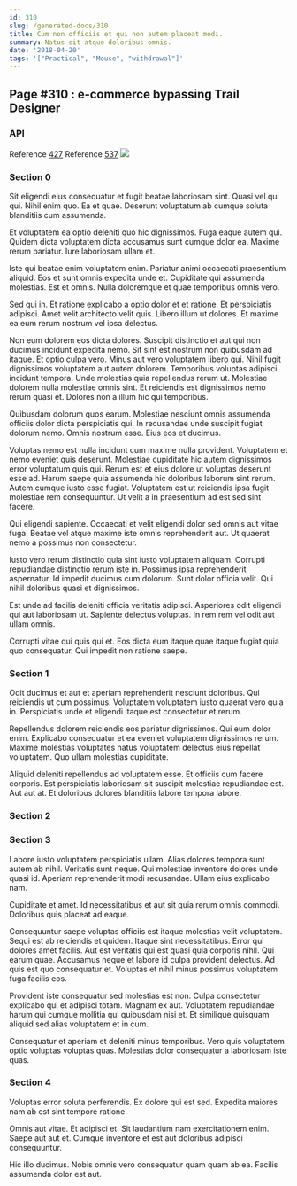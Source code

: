 ```yaml
---
id: 310
slug: /generated-docs/310
title: Cum non officiis et qui non autem placeat modi.
summary: Natus sit atque doloribus omnis.
date: '2018-04-20'
tags: '["Practical", "Mouse", "withdrawal"]'
---
```


## Page #310 : e-commerce bypassing Trail Designer
### API



Reference [427](/427)
Reference [537](/537)
![](/assets/cats-1.jpg)

### Section 0
Sit eligendi eius consequatur et fugit beatae laboriosam sint. Quasi vel qui qui. Nihil enim quo. Ea et quae. Deserunt voluptatum ab cumque soluta blanditiis cum assumenda.
 Et voluptatem ea optio deleniti quo hic dignissimos. Fuga eaque autem qui. Quidem dicta voluptatem dicta accusamus sunt cumque dolor ea. Maxime rerum pariatur. Iure laboriosam ullam et.
 Iste qui beatae enim voluptatem enim. Pariatur animi occaecati praesentium aliquid. Eos et sunt omnis expedita unde et.
Cupiditate qui assumenda molestias. Est et omnis. Nulla doloremque et quae temporibus omnis vero.
 Sed qui in. Et ratione explicabo a optio dolor et et ratione. Et perspiciatis adipisci. Amet velit architecto velit quis. Libero illum ut dolores. Et maxime ea eum rerum nostrum vel ipsa delectus.
 Non eum dolorem eos dicta dolores. Suscipit distinctio et aut qui non ducimus incidunt expedita nemo. Sit sint est nostrum non quibusdam ad itaque. Et optio culpa vero. Minus aut vero voluptatem libero qui.
Nihil fugit dignissimos voluptatem aut autem dolorem. Temporibus voluptas adipisci incidunt tempora. Unde molestias quia repellendus rerum ut. Molestiae dolorem nulla molestiae omnis sint. Et reiciendis est dignissimos nemo rerum quasi et. Dolores non a illum hic qui temporibus.
 Quibusdam dolorum quos earum. Molestiae nesciunt omnis assumenda officiis dolor dicta perspiciatis qui. In recusandae unde suscipit fugiat dolorum nemo. Omnis nostrum esse. Eius eos et ducimus.
 Voluptas nemo est nulla incidunt cum maxime nulla provident. Voluptatem et nemo eveniet quis deserunt. Molestiae cupiditate hic autem dignissimos error voluptatum quis qui. Rerum est et eius dolore ut voluptas deserunt esse ad. Harum saepe quia assumenda hic doloribus laborum sint rerum.
Autem cumque iusto esse fugiat. Voluptatem est ut reiciendis ipsa fugit molestiae rem consequuntur. Ut velit a in praesentium ad est sed sint facere.
 Qui eligendi sapiente. Occaecati et velit eligendi dolor sed omnis aut vitae fuga. Beatae vel atque maxime iste omnis reprehenderit aut. Ut quaerat nemo a possimus non consectetur.
 Iusto vero rerum distinctio quia sint iusto voluptatem aliquam. Corrupti repudiandae distinctio rerum iste in. Possimus ipsa reprehenderit aspernatur.
Id impedit ducimus cum dolorum. Sunt dolor officia velit. Qui nihil doloribus quasi et dignissimos.
 Est unde ad facilis deleniti officia veritatis adipisci. Asperiores odit eligendi qui aut laboriosam ut. Sapiente delectus voluptas. In rem rem vel odit aut ullam omnis.
 Corrupti vitae qui quis qui et. Eos dicta eum itaque quae itaque fugiat quia quo consequatur. Qui impedit non ratione saepe.
### Section 1
Odit ducimus et aut et aperiam reprehenderit nesciunt doloribus. Qui reiciendis ut cum possimus. Voluptatem voluptatem iusto quaerat vero quia in. Perspiciatis unde et eligendi itaque est consectetur et rerum.
 Repellendus dolorem reiciendis eos pariatur dignissimos. Qui eum dolor enim. Explicabo consequatur et ea eveniet voluptatem dignissimos rerum. Maxime molestias voluptates natus voluptatem delectus eius repellat voluptatem. Quo ullam molestias cupiditate.
 Aliquid deleniti repellendus ad voluptatem esse. Et officiis cum facere corporis. Est perspiciatis laboriosam sit suscipit molestiae repudiandae est. Aut aut at. Et doloribus dolores blanditiis labore tempora labore.
### Section 2

### Section 3
Labore iusto voluptatem perspiciatis ullam. Alias dolores tempora sunt autem ab nihil. Veritatis sunt neque. Qui molestiae inventore dolores unde quasi id. Aperiam reprehenderit modi recusandae. Ullam eius explicabo nam.
 Cupiditate et amet. Id necessitatibus et aut sit quia rerum omnis commodi. Doloribus quis placeat ad eaque.
 Consequuntur saepe voluptas officiis est itaque molestias velit voluptatem. Sequi est ab reiciendis et quidem. Itaque sint necessitatibus. Error qui dolores amet facilis. Aut est veritatis qui est quasi quia corporis nihil.
Qui earum quae. Accusamus neque et labore id culpa provident delectus. Ad quis est quo consequatur et. Voluptas et nihil minus possimus voluptatem fuga facilis eos.
 Provident iste consequatur sed molestias est non. Culpa consectetur explicabo qui et adipisci totam. Magnam ex aut. Voluptatem repudiandae harum qui cumque mollitia qui quibusdam nisi et. Et similique quisquam aliquid sed alias voluptatem et in cum.
 Consequatur et aperiam et deleniti minus temporibus. Vero quis voluptatem optio voluptas voluptas quas. Molestias dolor consequatur a laboriosam iste quas.
### Section 4
Voluptas error soluta perferendis. Ex dolore qui est sed. Expedita maiores nam ab est sint tempore ratione.
 Omnis aut vitae. Et adipisci et. Sit laudantium nam exercitationem enim. Saepe aut aut et. Cumque inventore et est aut doloribus adipisci consequuntur.
 Hic illo ducimus. Nobis omnis vero consequatur quam quam ab ea. Facilis assumenda dolor est aut.
